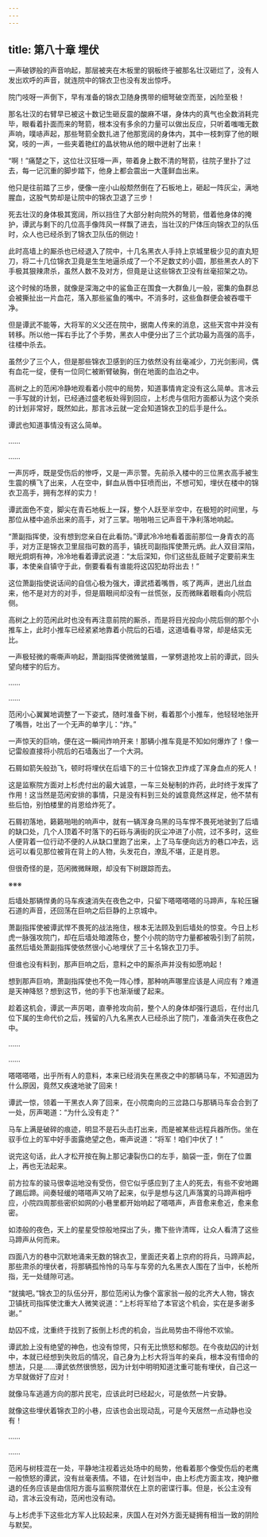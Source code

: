 ```yaml
---
---
---
```

title: 第八十章 埋伏
---




一声破锣般的声音响起，那层被夹在木板里的钢板终于被那名壮汉砸烂了，没有人发出欢呼的声音，就连院中的锦衣卫也没有发出惊呼。

院门吱呀一声倒下，早有准备的锦衣卫随身携带的细弩破空而至，凶险至极！

那名壮汉的右臂早已被这十数记生砸反震的酸麻不堪，身体内的真气也全数消耗完毕，眼看着扑面而来的弩箭，根本没有多余的力量可以做出反应，只听着嗤嗤无数声响，噗哧声起，那些弩箭全数扎进了他那宽阔的身体内，其中一枝刺穿了他的眼窝，吱的一声，一些夹着艳红的晶状物从他的眼中迸射了出来！

“啊！”痛楚之下，这位壮汉狂嚎一声，带着身上数不清的弩箭，往院子里扑了过去，每一记沉重的脚步踏下，他身上都会震出一大蓬鲜血出来。

他只是往前踏了三步，便像一座小山般颓然倒在了石板地上，砸起一阵灰尘，满地腥血，这股气势却是让院中的锦衣卫退了三步！

死去壮汉的身体极其宽阔，所以挡住了大部分射向院外的弩箭，借着他身体的掩护，谭武与剩下的几位高手像阵风一样飘了进去，当壮汉的尸体压向锦衣卫的队伍时，众人也已经杀到了锦衣卫队伍的侧边！

此时高墙上的厮杀也已经退入了院中，十几名黑衣人手持上京城里极少见的直丸短刀，将二十几位锦衣卫竟是生生地逼杀成了一个不足数丈的小圆，那些黑衣人的下手极其狠辣肃杀，虽然人数不及对方，但竟是让这些锦衣卫没有丝毫招架之功。

这个时候的场景，就像是深海之中的鲨鱼正在围食一大群鱼儿一般，密集的鱼群总会被撕扯出一片血花，落入那些鲨鱼的嘴中。不消多时，这些鱼群便会被吞噬干净。

但是谭武不能等，大将军的义父还在院中，据南人传来的消息，这些天宫中并没有转移。所以他一挥右手比了个手势，黑衣人中便分出了三个武功最为高强的高手，往楼中杀去。

虽然少了三个人，但是那些锦衣卫感到的压力依然没有丝毫减少，刀光剑影间，偶有血花一绽，便有一位同仁被断臂破胸，倒在地面的血泊之中。

高树之上的范闲冷静地观看着小院中的局势，知道事情肯定没有这么简单。言冰云一手写就的计划，已经通过盛老板处得到回应，上杉虎与信阳方面都认为这个突杀的计划非常好，既然如此，那言冰云就一定会知道锦衣卫的后手是什么。

谭武也知道事情没有这么简单。

……

……

一声厉呼，既是受伤后的惨呼，又是一声示警。先前杀入楼中的三位黑衣高手被生生震的横飞了出来，人在空中，鲜血从唇中狂喷而出，不想可知，埋伏在楼中的锦衣卫高手，拥有怎样的实力！

谭武面色不变，脚尖在青石地板上一踩，整个人跃至半空中，在极短的时间里，与那位从楼中追杀出来的高手，对了三掌。啪啪啪三记声音干净利落地响起。

“萧副指挥使，没有想到您亲自在此看防。”谭武冷冷地看着面前那位一身青衣的高手，对方正是锦衣卫里屈指可数的高手，镇抚司副指挥使萧元炳。此人双目深陷，眼光炯炯有神，冷冷地看着谭武说道：“太后深知，你们这些乱臣贼子定要前来生事，本使亲自镇守于此，倒要看看有谁能将这囚犯劫将出去！”

这位萧副指使说话间的自信心极为强大，谭武捂着嘴唇，咳了两声，迸出几丝血来，他不是对方的对手，但是眉眼间却没有一丝慌张，反而微眯着眼看向小院后侧。

高树之上的范闲此时也没有再注意前院的厮杀，而是将目光投向小院后侧的那个小推车上，此时小推车已经紧紧地靠着小院后的石墙，这道墙看寻常，却是结实无比。

一声极轻微的嘶嘶声响起，萧副指挥使微微皱眉，一掌劈退抢攻上前的谭武，回头望向楼宇的后方。

……

……

范闲小心翼翼地调整了一下姿式，随时准备下树，看着那个小推车，他轻轻地张开了嘴唇，吐出了一个无声的单字儿：“炸。”

一声惊天的巨响，便在这一瞬间炸响开来！那辆小推车竟是不知如何爆炸了！像一记雷般直接将小院后的石墙轰出了一个大洞。

石屑如箭矢般劲飞，顿时将埋伏在后墙下的三十位锦衣卫炸成了浑身血点的死人！

这是监察院方面对上杉虎付出的最大诚意，一车三处秘制的炸药，此时终于发挥了作用！这当然是范闲安排的事情，只是没有料到三处的诚意竟然这样足，他不禁有些后怕，别怕楼里的肖恩给炸死了。

石屑初落地，籁籁啪啪的响声中，就有一辆浑身乌黑的马车悍不畏死地驶到了后墙的缺口处，几个人顶着不时落下的石砾与满街的灰尘冲进了小院，过不多时，这些人便背着一位行动不便的人从缺口里跑了出来，上了马车便向远方的巷口冲去，远远可以看见那位被背在背上的人物，头发花白，潦乱不堪，正是肖恩。

但很奇怪的是，范闲微微眯眼，却没有下树跟踪而去。

※※※

后墙处那辆悍勇的马车疾速消失在夜色之中，只留下嗒嗒嗒嗒的马蹄声，车轮压辗石道的声音，还回荡在巨响之后巨静的上京城中。

萧副指挥使被谭武悍不畏死的战法拖住，根本无法顾及到后墙处的惊变。今日上杉虎一脉强攻院门，却在后墙处暗渡陈仓，整个小院的防守力量都被吸引到了前院，虽然后墙处萧副指挥使依然很小心地埋伏了三十名锦衣卫刀手。

但谁也没有料到，那声巨响之后，意料之中的厮杀声并没有如愿响起！

想到那声巨响，萧副指挥使也不免一阵心悸，那种响声哪里应该是人间应有？难道是天神降怒？想到这节，他的手下也渐渐缓了起来。

趁着这机会，谭武一声厉喝，直拳抢攻向前，整个人的身体却强行退后，在付出几位下属的生命代价之后，残留的八九名黑衣人已经杀出了院门，准备消失在夜色之中。

……

……

嗒嗒嗒嗒，出乎所有人的意料，本来已经消失在黑夜之中的那辆马车，不知道因为什么原因，竟然又疾速地驶了回来！

谭武一惊，领着一干黑衣人奔了回来，在小院南向的三岔路口与那辆马车会合到了一处，厉声喝道：“为什么没有走？”

马车上满是破碎的痕迹，明显不是石头击打出来，而是被某些远程兵器所伤。坐在驭手位上的军中好手面露绝望之色，嘶声说道：“将军！咱们中伏了！”

说完这句话，此人才松开按在胸上那记凄裂伤口的左手，脑袋一歪，倒在了位置上，再也无法起来。

前方拉车的骏马很幸运地没有受伤，但它似乎感应到了主人的死去，有些不安地踢了踢后蹄。间奏轻缓的嗒嗒声又响了起来，似乎是想与这几声落寞的马蹄声相呼应，小院四周那些密织如网的小巷里都开始响起了嗒嗒声，声音愈来愈近，愈来愈密。

如漆般的夜色，天上的星星受惊般地探出了头，撒下些许清晖，让众人看清了这些马蹄声从何而来。

四面八方的巷中沉默地涌来无数的锦衣卫，里面还夹着上京府的将兵，马蹄声起，那些肃杀的埋伏者，将那辆孤怜怜的马车与车旁的九名黑衣人围在了当中，长枪所指，无一处缝隙可逃。

“就擒吧。”锦衣卫的队伍分开，那位范闲认为像个富家翁一般的北齐大人物，锦衣卫镇抚司指挥使沈重大人微笑说道：“上杉将军给了本官这个机会，实在是多谢多谢。”

劫囚不成，沈重终于找到了扳倒上杉虎的机会，当此局势由不得他不欢愉。

谭武脸上没有绝望的神色，也没有惊愕，只有无比愤怒和郁怨。在今夜劫囚的计划中，本就已经想到失败后的情况，自己身为上杉大将当年的亲兵，根本没有惜命的想法，只是……谭武依然很愤怒，因为计划中明明知道沈重可能有埋伏，自己这一方早就做好了应对！

就像马车逃遁方向的那片民宅，应该此时已经起火，可是依然一片安静。

就像这些埋伏着锦衣卫的小巷，应该也会出现动乱，可是今天居然一点动静也没有！

……

……

范闲与树枝混在一处，平静地注视着远处场中的局势，他看着那个像受伤后的老鹰一般愤怒的谭武，没有丝毫表情。不错，在计划当中，由上杉虎方面主攻，掩护撤退的任务应该是由信阳方面与监察院潜伏在上京的密谍行事。但是，长公主没有动，言冰云没有动，范闲也没有动。

与上杉虎手下这些北方军人比较起来，庆国人在对外方面无疑拥有相当一致的阴险与默契。